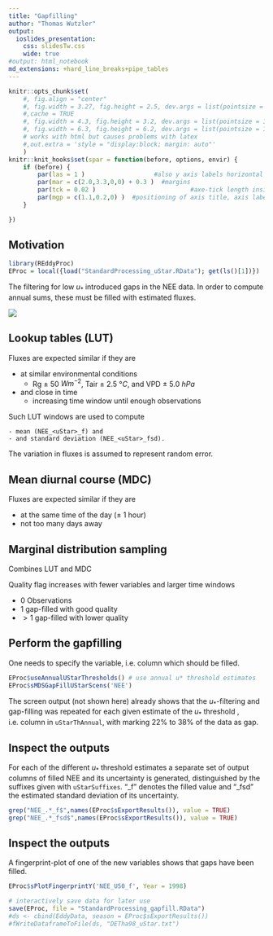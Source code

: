 ```yaml
---
title: "Gapfilling"
author: "Thomas Wutzler"
output:
  ioslides_presentation:
    css: slidesTw.css
    wide: true
#output: html_notebook
md_extensions: +hard_line_breaks+pipe_tables
---
```


```r
knitr::opts_chunk$set(
    #, fig.align = "center"
    #, fig.width = 3.27, fig.height = 2.5, dev.args = list(pointsize = 10)
    #,cache = TRUE
    #, fig.width = 4.3, fig.height = 3.2, dev.args = list(pointsize = 10)
    #, fig.width = 6.3, fig.height = 6.2, dev.args = list(pointsize = 10)
    # works with html but causes problems with latex
    #,out.extra = 'style = "display:block; margin: auto"' 
    )
knitr::knit_hooks$set(spar = function(before, options, envir) {
    if (before) {
        par(las = 1 )                   #also y axis labels horizontal
        par(mar = c(2.0,3.3,0,0) + 0.3 )  #margins
        par(tck = 0.02 )                          #axe-tick length inside plots             
        par(mgp = c(1.1,0.2,0) )  #positioning of axis title, axis labels, axis
    }

})
```

## Motivation
```r
library(REddyProc)  
EProc = local({load("StandardProcessing_uStar.RData"); get(ls()[1])})  
```
The filtering for low $u_*$ introduced gaps in the NEE data. 
In order to compute annual sums, these must be filled with estimated fluxes.

![](figOrig_gen/DE-Tha_1998_FP_NEE_median.png)

## Lookup tables (LUT)

Fluxes are expected similar if they are

- at similar environmental conditions 
    - Rg $\pm$ 50 $W m^{-2}$, Tair $\pm$ 2.5 $°C$, and VPD $\pm$ 5.0 $h Pa$
- and close in time 
    - increasing time window until enough observations

Such LUT windows are used to compute 

    - mean (NEE_<uStar>_f) and
    - and standard deviation (NEE_<uStar>_fsd).

The variation in fluxes is assumed to represent random error.

## Mean diurnal course (MDC)

Fluxes are expected similar if they are

- at the same time of the day ($\pm$ 1 hour)
- not too many days away

## Marginal distribution sampling

Combines LUT and MDC

Quality flag increases with fewer variables and larger time windows

   - 0 Observations
   - 1 gap-filled with good quality
   - $>1$ gap-filled with lower quality

## Perform the gapfilling
One needs to specify the variable, i.e. column which should be filled.

```r
EProc$useAnnualUStarThresholds() # use annual u* threshold estimates
EProc$sMDSGapFillUStarScens('NEE')
```

The screen output (not shown here) already shows that the $u_*$-filtering and
gap-filling was repeated for each given estimate of the $u_*$ threshold
, i.e. column in 
`uStarThAnnual`, with marking 22% to 38% of the data as gap. 

## Inspect the outputs
For each of the different $u_*$ threshold estimates
a separate set of output columns of filled NEE and its 
uncertainty is generated, distinguished by the suffixes given with 
`uStarSuffixes`. <Suffix>"_f" denotes the filled value and "_fsd" the 
estimated standard deviation of its uncertainty.

```r
grep("NEE_.*_f$",names(EProc$sExportResults()), value = TRUE)
grep("NEE_.*_fsd$",names(EProc$sExportResults()), value = TRUE)
```

## Inspect the outputs
A fingerprint-plot of one of the new variables shows that gaps have been filled.
```r
EProc$sPlotFingerprintY('NEE_U50_f', Year = 1998)
```



```r
# interactively save data for later use
save(EProc, file = "StandardProcessing_gapfill.RData")
#ds <- cbind(EddyData, season = EProc$sExportResults())
#fWriteDataframeToFile(ds, "DETha98_uStar.txt")
```


